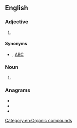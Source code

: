 {{also|CBN|C.B.N.|C. B. N.}}
==English==
{{wikipedia|dab=CBN}}

===Adjective===
{{en-adj|-}}

# {{lb|en|military}} {{initialism of|lang=en|[[chemical]], [[biological]], [[nuclear]]}} {{alternative form of|lang=en|NBC}}

====Synonyms====
* {{sense|chemical, biological, nuclear}} {{l|en|NBC}} , [[ABC]]

===Noun===
{{en-noun|?}}

# {{lb|en|organic chemistry}} {{abbreviation of|lang=en|cannabinol}}

===Anagrams===
* {{l|en|BCN}}
* {{l|en|BNC}}
* {{l|en|NBC}}

[[Category:en:Organic compounds]]